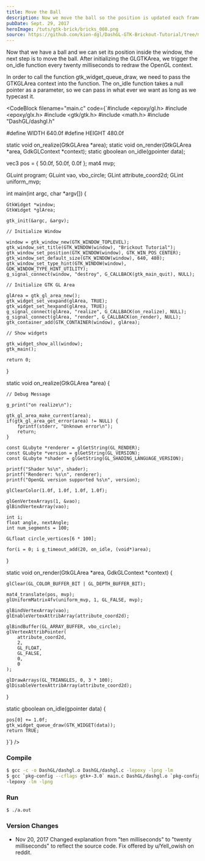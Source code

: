```yaml
---
title: Move the Ball
description: Now we move the ball so the position is updated each frame in order to move
pubDate: Sept. 29, 2017
heroImage: /tuts/gtk-brick/bricks_008.png
source: https://github.com/kion-dgl/DashGL-GTK-Brickout-Tutorial/tree/master/08_Move_a_Ball
---
```



Now that we have a ball and we can set its position inside the window, the next step is to move the ball. After initializing the GLGTKArea, we trigger the on_idle function every twenty milliseconds to redraw the OpenGL context. 

In order to call the function gtk_widget_queue_draw, we need to pass the GTKGLArea context into the function. The on_idle function takes a null pointer as a parameter, so we can pass in what ever we want as long as we typecast it. 

<CodeBlock
	filename="main.c"
	code={`#include <epoxy/gl.h>
#include <epoxy/glx.h>
#include <gtk/gtk.h>
#include <math.h>
#include "DashGL/dashgl.h"

#define WIDTH 640.0f
#define HEIGHT 480.0f

static void on_realize(GtkGLArea *area);
static void on_render(GtkGLArea *area, GdkGLContext *context);
static gboolean on_idle(gpointer data);

vec3 pos = { 50.0f, 50.0f, 0.0f };
mat4 mvp;

GLuint program;
GLuint vao, vbo_circle;
GLint attribute_coord2d;
GLint uniform_mvp;

int main(int argc, char *argv[]) {

	GtkWidget *window;
	GtkWidget *glArea;

	gtk_init(&argc, &argv);

	// Initialize Window

	window = gtk_window_new(GTK_WINDOW_TOPLEVEL);
	gtk_window_set_title(GTK_WINDOW(window), "Brickout Tutorial");
	gtk_window_set_position(GTK_WINDOW(window), GTK_WIN_POS_CENTER);
	gtk_window_set_default_size(GTK_WINDOW(window), 640, 480);
	gtk_window_set_type_hint(GTK_WINDOW(window), GDK_WINDOW_TYPE_HINT_UTILITY);
	g_signal_connect(window, "destroy", G_CALLBACK(gtk_main_quit), NULL);

	// Initialize GTK GL Area

	glArea = gtk_gl_area_new();
	gtk_widget_set_vexpand(glArea, TRUE);
	gtk_widget_set_hexpand(glArea, TRUE);
	g_signal_connect(glArea, "realize", G_CALLBACK(on_realize), NULL);
	g_signal_connect(glArea, "render", G_CALLBACK(on_render), NULL);
	gtk_container_add(GTK_CONTAINER(window), glArea);

	// Show widgets

	gtk_widget_show_all(window);
	gtk_main();

	return 0;

}

static void on_realize(GtkGLArea *area) {

	// Debug Message

	g_print("on realize\n");

	gtk_gl_area_make_current(area);
	if(gtk_gl_area_get_error(area) != NULL) {
		fprintf(stderr, "Unknown error\n");
		return;
	}

	const GLubyte *renderer = glGetString(GL_RENDER);
	const GLubyte *version = glGetString(GL_VERSION);
	const GLubyte *shader = glGetString(GL_SHADING_LANGUAGE_VERSION);

	printf("Shader %s\n", shader);
	printf("Renderer: %s\n", renderer);
	printf("OpenGL version supported %s\n", version);

	glClearColor(1.0f, 1.0f, 1.0f, 1.0f);

	glGenVertexArrays(1, &vao);
	glBindVertexArray(vao);

	int i;
	float angle, nextAngle;
	int num_segments = 100;

	GLfloat circle_vertices[6 * 100];
	
	for(i = 0; i g_timeout_add(20, on_idle, (void*)area);
	
}

static void on_render(GtkGLArea *area, GdkGLContext *context) {

	glClear(GL_COLOR_BUFFER_BIT | GL_DEPTH_BUFFER_BIT);

	mat4_translate(pos, mvp);
	glUniformMatrix4fv(uniform_mvp, 1, GL_FALSE, mvp);

	glBindVertexArray(vao);
	glEnableVertexAttribArray(attribute_coord2d);

	glBindBuffer(GL_ARRAY_BUFFER, vbo_circle);
	glVertexAttribPointer(
		attribute_coord2d,
		2,
		GL_FLOAT,
		GL_FALSE,
		0,
		0
	);

	glDrawArrays(GL_TRIANGLES, 0, 3 * 100);
	glDisableVertexAttribArray(attribute_coord2d);

}

static gboolean on_idle(gpointer data) {

	pos[0] += 1.0f;
	gtk_widget_queue_draw(GTK_WIDGET(data));
	return TRUE;

}`}
/>

### Compile

```bash
$ gcc -c -o DashGL/dashgl.o DashGL/dashgl.c -lepoxy -lpng -lm
$ gcc `pkg-config --cflags gtk+-3.0` main.c DashGL/dashgl.o `pkg-config --libs gtk+-3.0` \
-lepoxy -lm -lpng
```

### Run

```bash
$ ./a.out
```

### Version Changes

- Nov 20, 2017 Changed explanation from "ten milliseconds" to "twenty milliseconds" to reflect the source code. Fix offered by u/Yell_owish on reddit.
